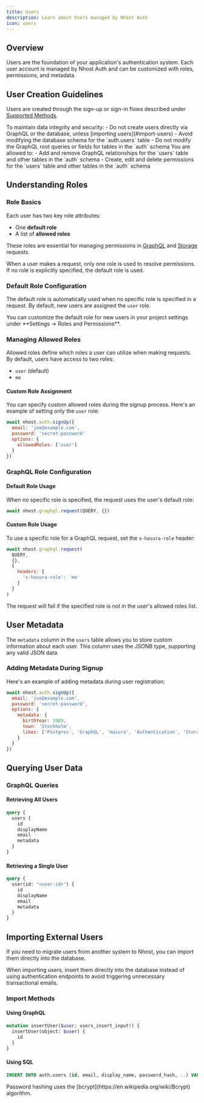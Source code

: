 ```yaml
---
title: Users
description: Learn about Users managed by Nhost Auth
icon: users
---
```


## Overview

Users are the foundation of your application's authentication system. Each user account is managed by Nhost Auth and can be customized with roles, permissions, and metadata.

## User Creation Guidelines

Users are created through the sign-up or sign-in flows described under [Supported Methods](/guides/auth/overview#supported-methods).

<Warning>
  To maintain data integrity and security:
  - Do not create users directly via GraphQL or the database, unless [importing users](#import-users)
  - Avoid modifying the database schema for the `auth.users` table
  - Do not modify the GraphQL root queries or fields for tables in the `auth` schema
</Warning>

<Info>
  You are allowed to:
  - Add and remove GraphQL relationships for the `users` table and other tables in the `auth` schema
  - Create, edit and delete permissions for the `users` table and other tables in the `auth` schema
</Info>

## Understanding Roles

### Role Basics
Each user has two key role attributes:
- One **default role**
- A list of **allowed roles**

These roles are essential for managing permissions in [GraphQL](/guides/api/permissions) and [Storage](/guides/storage/overview#permissions) requests.

<Note>
  When a user makes a request, only one role is used to resolve permissions. If no role is explicitly specified, the default role is used.
</Note>

### Default Role Configuration

The default role is automatically used when no specific role is specified in a request. By default, new users are assigned the `user` role.

<Tip>
  You can customize the default role for new users in your project settings under **Settings -> Roles and Permissions**.
</Tip>

### Managing Allowed Roles

Allowed roles define which roles a user can utilize when making requests. By default, users have access to two roles:
- `user` (default)
- `me`

#### Custom Role Assignment

You can specify custom allowed roles during the signup process. Here's an example of setting only the `user` role:

```js
await nhost.auth.signUp({
  email: 'joe@example.com',
  password: 'secret-password'
  options: {
    allowedRoles: ['user']
  }
})
```

### GraphQL Role Configuration

#### Default Role Usage
When no specific role is specified, the request uses the user's default role:

```js
await nhost.graphql.request(QUERY, {})
```

#### Custom Role Usage
To use a specific role for a GraphQL request, set the `x-hasura-role` header:

```js
await nhost.graphql.request(
  QUERY,
  {},
  {
    headers: {
      'x-hasura-role': 'me'
    }
  }
)
```

<Warning>
  The request will fail if the specified role is not in the user's allowed roles list.
</Warning>

## User Metadata

The `metadata` column in the `users` table allows you to store custom information about each user. This column uses the JSONB type, supporting any valid JSON data.

### Adding Metadata During Signup

Here's an example of adding metadata during user registration:

```js
await nhost.auth.signUp({
  email: 'joe@example.com',
  password: 'secret-password',
  options: {
    metadata: {
      birthYear: 1989,
      town: 'Stockholm',
      likes: ['Postgres', 'GraphQL', 'Hasura', 'Authentication', 'Storage', 'Serverless Functions']
    }
  }
})
```

## Querying User Data

### GraphQL Queries

#### Retrieving All Users
```graphql
query {
  users {
    id
    displayName
    email
    metadata
  }
}
```

#### Retrieving a Single User
```graphql
query {
  user(id: "<user-id>") {
    id
    displayName
    email
    metadata
  }
}
```

## Importing External Users

If you need to migrate users from another system to Nhost, you can import them directly into the database.

<Note>
  When importing users, insert them directly into the database instead of using authentication endpoints to avoid triggering unnecessary transactional emails.
</Note>

### Import Methods

#### Using GraphQL
```graphql
mutation insertUser($user: users_insert_input!) {
  insertUser(object: $user) {
    id
  }
}
```

#### Using SQL
```sql
INSERT INTO auth.users (id, email, display_name, password_hash, ..) VALUES ('<user-id>', '<email>', '<display-name>', '<password-hash>', ..);
```

<Info>
  Password hashing uses the [bcrypt](https://en.wikipedia.org/wiki/Bcrypt) algorithm.
</Info>